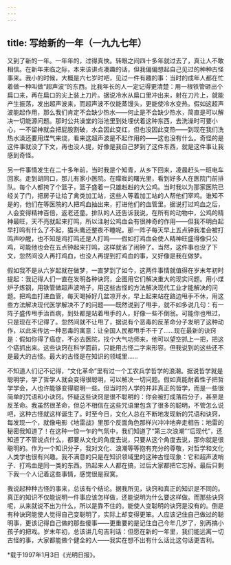 ```yaml
---
---
---
```

title: 写给新的一年（一九九七年）
---

又到了新的一年。一年年的，过得真快。转眼之间四十多年就过去了，真让人不敢相信。在新年来临之际，本来该讲点凑趣的话，但我偏偏想起自己见过的种种古怪事来。我小的时候，大概是六七岁时吧，见过一件有趣的事：当时的成年人都在忙着做一种叫做“超声波”的东西。比我年长的人一定记得更清楚：用一根铁管砸出个扁口来，再在扁口的尖上装上刀片。据说冷水从扁口里冲出来，射在刀片上，就能产生振荡，发出超声波来，而超声波不仅能蒸馒头，更能使冷水变热。假如这超声波能起作用，那么我们肯定不会缺少热水——何止是不会缺少热水，简直是可以解决一切能源问题。那时公共澡堂的浴池里到处埋伏着这种东西，去洗澡时可要小心，一不留神就会把屁股割破，水会因此变红，但也没因此变热——到现在我们洗热水澡还要用煤气来烧，看来这超声波是不起作用的——这也没有什么。奇怪的是这件事就没了下文，再也没人提，好像是我自己梦到了这件东西，就是这件事让我感到奇怪。

另一件事情发生在二十多年前，当时我是个知青，从乡下回来，凌晨赶头一班电车回家。走到胡同口，那儿有家小医院。在曚昽的曙光里，看到好多人在医院门前排队。每个人都挎了个篮子，篮子盛着一只雄赳赳的大公鸡。当时我以为那家医院已经关了门，把房子让给了禽类加工站，这些人等着加工站的人帮他们宰鸡。谁知不是的，他们在等医院的人把鸡血抽出来，打进他们的血管里。据说打过鸡血之后，人会变得精神百倍，返老还童。排队的人还告诉我说，在所有的动物中，公鸡的精神最旺，天不亮就起来打鸣，所以注射公鸡血会有很神奇的作用——但我不明白起早打鸣有什么了不起，猫头鹰还整夜不睡呢。那一阵子每天早上五点钟我准会被打鸣声吵醒，也不知是鸡打鸣还是人打鸣——假如打鸡血会使人精神旺盛得像只公鸡，可能他也会在五点钟起来打鸣，这样就省了闹钟了。当然，这件事也没了下文，忽然间没人再打鸡血，也没人再提到打鸡血的事，又好像是我在做梦。

假如我不是从六岁起就在做梦，一直梦到了如今，这两件事情就值得在岁末年初时提起：我记得人们一直在发明各种诀窍，企图用它们解决重大的现实问题。用小煤炉子炼钢，用铁管做超声波哨子，用这些古怪的方法解决现代工业才能解决的问题。把鸡血打进血管，每天喝掉好几盆凉开水，早上起来站在路边甩手不休，用这些方法解决现代医学解决不了的问题——既然说到了甩手，就不如多说几句：有一阵子盛传甩手治百病，到处都是站着甩手的人，好像一些不倒翁。可能你也甩过，只是现在不记得了。忽然间就不让甩了，据说有个恶毒的反革命分子发明了这种动作，以此来传达一种恶毒的寓意：让全国人民都甩手不干了……现在最新的诀窍是：假如你得了癌症，不必去医院，找个大气功师来，他可以望空抓上一把，把这个癌抓出来。这些诀窍在科学面前，只能用古怪二字来形容。但我说到的这些还不是最大的古怪。最大的古怪是在知识的领域里……

不知道人们记不记得，“文化革命”里有过一个工农兵学哲学的浪潮。据说哲学就是聪明学，学了哲学人就会变得很聪明，可以解决一切问题。假如真能耐着性子把哲学学会，人也许能够变得聪明一些。但当时的人学的并非真正的哲学，而是一些很简单的咒语和小诀窍。怀疑这些诀窍是很不聪明的：你会被打成落后分子，甚至是反革命。我虽然很革命，但总不相信在这些咒语里包含了很多的聪明，不管怎么说吧，这种古怪就这样诞生了。时至今日，文化人总在不断地发现新的咒语和诀窍，每发现一个，就像电影《地雷战》里那个反面角色那样兴冲冲地奔走相告：地雷的秘密我知道了！在这种一惊一乍的气氛中，我们知道了“第三次浪潮”“后现代”，还知道了不管说点什么，都要从文化的角度去说，只要从这个角度去说，那你就是很聪明的。作为一个知识分子，我对文化、浪潮等等抱有充分的尊敬，对哲学和文化人类学也很有兴趣。我不满意的只是在知识领域里的这种古怪现象：它和超声波哨子、打鸡血是同一类的东西。热起来人人都在搞，过后大家都把它忘掉。最后只剩下我一个人记着这些事情，感觉很是寂寞。

我说起种种古怪的事来，总该有个结论。据我所见，诀窍和真正的知识是不同的。真正的知识不仅能说明一件事应该怎样做，还能说明为什么要这样做。而那些诀窍呢，从来就说不出为什么，所以是靠不住的。能使人变聪明的诀窍是没有的。倒是有种诀窍能使人觉得自己变聪明了，实际上却变得更笨。人应该记住自己做过的聪明事，更该记得自己做的那些傻事——更重要的是记住自己今年几岁了，别再搞小孩子的把戏。岁末年初，总该讲几句吉利话：但愿在新的一年里，我们能远离一切古怪的事，大家都能做个健全的人——我实在想不出有什么话比这句话更吉利。

*载于1997年1月3日《光明日报》。